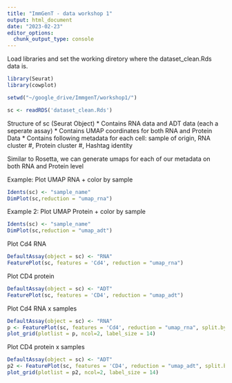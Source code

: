 ```yaml
---
title: "ImmGenT - data workshop 1"
output: html_document
date: "2023-02-23"
editor_options: 
  chunk_output_type: console
---
```


Load libraries and set the working diretory where the dataset_clean.Rds data is.
```r
library(Seurat)
library(cowplot)

setwd("~/google_drive/ImmgenT/workshop1/")
```

```r
sc <- readRDS('dataset_clean.Rds')
```

Structure of sc (Seurat Object)
* Contains RNA data and ADT data (each a seperate assay)
* Contains UMAP coordinates for both RNA and Protein Data
* Contains following metadata for each cell: sample of origin, RNA cluster #, Protein cluster #, Hashtag identity

Similar to Rosetta, we can generate umaps for each of our metadata on both RNA and Protein level

Example: Plot UMAP RNA + color by sample
```r
Idents(sc) <- "sample_name"
DimPlot(sc,reduction = "umap_rna")
```

Example 2: Plot UMAP Protein + color by sample

```r
Idents(sc) <- "sample_name"
DimPlot(sc,reduction = "umap_adt")
```


Plot Cd4 RNA
```r
DefaultAssay(object = sc) <- "RNA"
FeaturePlot(sc, features = 'Cd4', reduction = "umap_rna")
```

Plot CD4 protein
```r
DefaultAssay(object = sc) <- "ADT"
FeaturePlot(sc, features = 'CD4', reduction = "umap_adt")
```


Plot Cd4 RNA x samples
```r
DefaultAssay(object = sc) <- "RNA"
p <- FeaturePlot(sc, features = 'Cd4', reduction = "umap_rna", split.by = "sample_name", combine = F)
plot_grid(plotlist = p, ncol=2, label_size = 14)
```


Plot CD4 protein x samples 
```r
DefaultAssay(object = sc) <- "ADT"
p2 <- FeaturePlot(sc, features = 'CD4', reduction = "umap_adt", split.by = "sample_name", combine = F)
plot_grid(plotlist = p2, ncol=2, label_size = 14)
```








